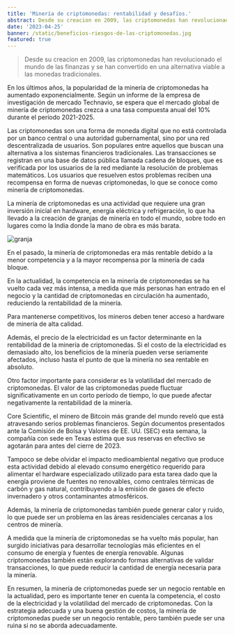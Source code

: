 ```yaml
---
title: 'Minería de criptomonedas: rentabilidad y desafíos.'
abstract: Desde su creacion en 2009, las criptomonedas han revolucionado el mundo de las finanzas y se han convertido en una alternativa viable a las monedas tradicionales.
date: '2023-04-25'
banner: /static/beneficios-riesgos-de-las-criptomonedas.jpg
featured: true
---
```


> Desde su creacion en 2009, las criptomonedas han revolucionado el mundo de las finanzas y se han convertido en una alternativa viable a las monedas tradicionales.

En los últimos años, la popularidad de la minería de criptomonedas ha aumentado exponencialmente. Según un informe de la empresa de investigación de mercado Technavio, se espera que el mercado global de minería de criptomonedas crezca a una tasa compuesta anual del 10% durante el período 2021-2025.

Las criptomonedas son una forma de moneda digital que no está controlada por un banco central o una autoridad gubernamental, sino por una red descentralizada de usuarios. Son populares entre aquellos que buscan una alternativa a los sistemas financieros tradicionales. Las transacciones se registran en una base de datos pública llamada cadena de bloques, que es verificada por los usuarios de la red mediante la resolución de problemas matemáticos. Los usuarios que resuelven estos problemas reciben una recompensa en forma de nuevas criptomonedas, lo que se conoce como minería de criptomonedas.

La minería de criptomonedas es una actividad que requiere una gran inversión inicial en hardware, energía eléctrica y refrigeración, lo que ha llevado a la creación de granjas de minería en todo el mundo, sobre todo en lugares como la India donde la mano de obra es más barata.

![granja](https://s3-ap-northeast-1.amazonaws.com/psh-ex-ftnikkei-3937bb4/images/8/6/8/3/14493868-1-eng-GB/20180627%20crryptominer.jpg)

En el pasado, la minería de criptomonedas era más rentable debido a la menor competencia y a la mayor recompensa por la minería de cada bloque.

En la actualidad, la competencia en la minería de criptomonedas se ha vuelto cada vez más intensa, a medida que más personas han entrado en el negocio y la cantidad de criptomonedas en circulación ha aumentado, reduciendo la rentabilidad de la minería.

Para mantenerse competitivos, los mineros deben tener acceso a hardware de minería de alta calidad.

Además, el precio de la electricidad es un factor determinante en la rentabilidad de la minería de criptomonedas. Si el costo de la electricidad es demasiado alto, los beneficios de la minería pueden verse seriamente afectados, incluso hasta el punto de que la minería no sea rentable en absoluto.

Otro factor importante para considerar es la volatilidad del mercado de criptomonedas. El valor de las criptomonedas puede fluctuar significativamente en un corto período de tiempo, lo que puede afectar negativamente la rentabilidad de la minería.

Core Scientific, el minero de Bitcoin más grande del mundo reveló que está atravesando serios problemas financieros. Según documentos presentados ante la Comisión de Bolsa y Valores de EE. UU. (SEC) esta semana, la compañía con sede en Texas estima que sus reservas en efectivo se agotarán para antes del cierre de 2023.

Tampoco se debe olvidar el impacto medioambiental negativo que produce esta actividad debido al elevado consumo energético requerido para alimentar el hardware especializado utilizado para esta tarea dado que la energía proviene de fuentes no renovables, como centrales térmicas de carbón y gas natural, contribuyendo a la emisión de gases de efecto invernadero y otros contaminantes atmosféricos.

Además, la minería de criptomonedas también puede generar calor y ruido, lo que puede ser un problema en las áreas residenciales cercanas a los centros de minería.

A medida que la minería de criptomonedas se ha vuelto más popular, han surgido iniciativas para desarrollar tecnologías más eficientes en el consumo de energía y fuentes de energía renovable. Algunas criptomonedas también están explorando formas alternativas de validar transacciones, lo que puede reducir la cantidad de energía necesaria para la minería.

En resumen, la minería de criptomonedas puede ser un negocio rentable en la actualidad, pero es importante tener en cuenta la competencia, el costo de la electricidad y la volatilidad del mercado de criptomonedas. Con la estrategia adecuada y una buena gestión de costos, la minería de criptomonedas puede ser un negocio rentable, pero también puede ser una ruina si no se aborda adecuadamente.
